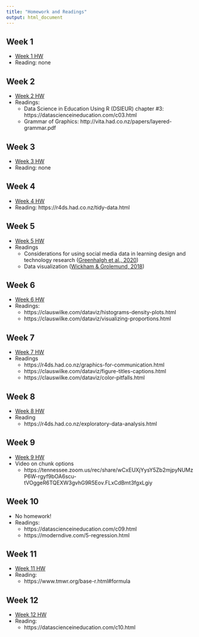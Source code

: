 ```yaml
---
title: "Homework and Readings"
output: html_document
---
```


## Week 1

- [Week 1 HW](https://github.com/making-data-science-count/s21-intro-to-data-sci-methods-in-ed/blob/main/homework/homework-week-1.Rmd)
- Reading: none

## Week 2

- [Week 2 HW](https://github.com/making-data-science-count/s21-intro-to-data-sci-methods-in-ed/blob/main/homework/homework-week-2.Rmd)
- Readings:
  - Data Science in Education Using R (DSIEUR) chapter #3: https://datascienceineducation.com/c03.html    
  - Grammar of Graphics: http://vita.had.co.nz/papers/layered-grammar.pdf
  
## Week 3

- [Week 3 HW](https://github.com/making-data-science-count/s21-intro-to-data-sci-methods-in-ed/blob/main/homework/homework-week-3.Rmd)
- Reading: none

## Week 4

- [Week 4 HW](https://github.com/making-data-science-count/s21-intro-to-data-sci-methods-in-ed/blob/main/homework/homework-week-4.Rmd)
* Reading: https://r4ds.had.co.nz/tidy-data.html

## Week 5

- [Week 5 HW](https://github.com/making-data-science-count/s21-intro-to-data-sci-methods-in-ed/blob/main/homework/homework-week-5.Rmd)
* Readings
  * Considerations for using social media data in learning design and technology research ([Greenhalgh et al., 2020](http://www.researchmerge.com/uploads/7/5/3/5/75356681/chapter_5_research_methods_in_learning_design_and_technology_pre-print.pdf))
  * Data visualization ([Wickham & Grolemund, 2018](https://r4ds.had.co.nz/data-visualisation.html))

## Week 6

- [Week 6 HW](https://github.com/making-data-science-count/s21-intro-to-data-sci-methods-in-ed/blob/main/homework/homework-week-6.Rmd)
- Readings:
  * https://clauswilke.com/dataviz/histograms-density-plots.html
  * https://clauswilke.com/dataviz/visualizing-proportions.html

## Week 7

- [Week 7 HW](https://github.com/making-data-science-count/s21-intro-to-data-sci-methods-in-ed/blob/main/homework/homework-week-7.Rmd)
* Readings
  * https://r4ds.had.co.nz/graphics-for-communication.html
  * https://clauswilke.com/dataviz/figure-titles-captions.html
  * https://clauswilke.com/dataviz/color-pitfalls.html

## Week 8

- [Week 8 HW](https://github.com/making-data-science-count/s21-intro-to-data-sci-methods-in-ed/blob/main/homework/homework-week-8.Rmd)
- Reading
  - https://r4ds.had.co.nz/exploratory-data-analysis.html

## Week 9

- [Week 9 HW](https://github.com/making-data-science-count/s21-intro-to-data-sci-methods-in-ed/blob/main/homework/homework-week-9.Rmd)
- Video on chunk options
  - https://tennessee.zoom.us/rec/share/wCxEUXjYysY5Zb2mjpyNUMzP6W-rgyf9bOA6scu-tVOggeR6TQEXW3gvhG9R5Eov.FLxCdBmt3fgxLgiy
  
## Week 10

- No homework!
- Readings:
  * https://datascienceineducation.com/c09.html
  * https://moderndive.com/5-regression.html
  
## Week 11

- [Week 11 HW](https://github.com/making-data-science-count/s21-intro-to-data-sci-methods-in-ed/blob/main/homework/homework-week-11.Rmd)
- Reading:
  * https://www.tmwr.org/base-r.html#formula
  
## Week 12

- [Week 12 HW](https://github.com/making-data-science-count/s21-intro-to-data-sci-methods-in-ed/blob/main/homework/homework-week-12.Rmd)
- Reading:
  * https://datascienceineducation.com/c10.html